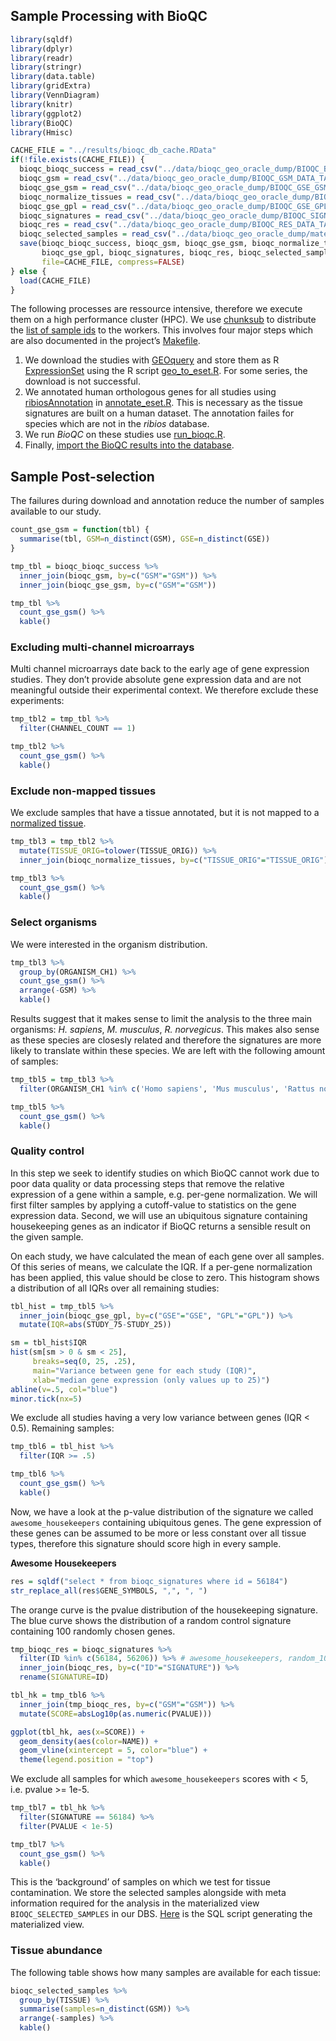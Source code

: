## Sample Processing with BioQC {#sample-processing}

```r
library(sqldf)
library(dplyr)
library(readr)
library(stringr)
library(data.table)
library(gridExtra)
library(VennDiagram)
library(knitr)
library(ggplot2)
library(BioQC)
library(Hmisc)
```

```r
CACHE_FILE = "../results/bioqc_db_cache.RData"
if(!file.exists(CACHE_FILE)) {
  bioqc_bioqc_success = read_csv("../data/bioqc_geo_oracle_dump/BIOQC_BIOQC_SUCCESS_DATA_TABLE.csv")
  bioqc_gsm = read_csv("../data/bioqc_geo_oracle_dump/BIOQC_GSM_DATA_TABLE.csv")
  bioqc_gse_gsm = read_csv("../data/bioqc_geo_oracle_dump/BIOQC_GSE_GSM_DATA_TABLE.csv")
  bioqc_normalize_tissues = read_csv("../data/bioqc_geo_oracle_dump/BIOQC_NORMALIZE_TISSUES_DATA_TABLE.csv")
  bioqc_gse_gpl = read_csv("../data/bioqc_geo_oracle_dump/BIOQC_GSE_GPL_DATA_TABLE.csv")
  bioqc_signatures = read_csv("../data/bioqc_geo_oracle_dump/BIOQC_SIGNATURES_DATA_TABLE.csv")
  bioqc_res = read_csv("../data/bioqc_geo_oracle_dump/BIOQC_RES_DATA_TABLE.csv")
  bioqc_selected_samples = read_csv("../data/bioqc_geo_oracle_dump/materialized_views/BIOQC_SELECTED_SAMPLES_DATA_MATERIALIZED VIEW.csv")
  save(bioqc_bioqc_success, bioqc_gsm, bioqc_gse_gsm, bioqc_normalize_tissues,
       bioqc_gse_gpl, bioqc_signatures, bioqc_res, bioqc_selected_samples,
       file=CACHE_FILE, compress=FALSE)
} else {
  load(CACHE_FILE)
}
```

The following processes are ressource intensive, therefore we execute them on a high performance cluster (HPC). We use [chunksub](https://github.com/grst/chunksub) to distribute the [list of sample ids](#sample-list) to the workers. This involves four major steps which are also documented in the project's [Makefile](https://github.com/grst/BioQC_GEO_analysis/blob/master/Makefile).

1. We download the studies with [GEOquery](https://bioconductor.org/packages/release/bioc/html/GEOquery.html) and store them as R [ExpressionSet](https://bioconductor.org/packages/devel/bioc/vignettes/Biobase/inst/doc/ExpressionSetIntroduction.pdf) using the R script [geo_to_eset.R](https://github.com/grst/BioQC_GEO_analysis/blob/master/scripts/geo_to_eset.R). For some series, the download is not successful.
2. We annotated human orthologous genes for all studies using [ribiosAnnotation](https://github.com/Accio/ribios) in [annotate_eset.R](https://github.com/grst/BioQC_GEO_analysis/blob/master/scripts/annotate_eset.R). This is necessary as the tissue signatures are built on a human dataset. The annotation failes for species which are not in the *ribios* database.
3. We run *BioQC* on these studies use [run_bioqc.R](https://github.com/grst/BioQC_GEO_analysis/blob/master/scripts/run_bioqc.R).
4. Finally, [import the BioQC results into the database](#import-bioqc-results).


## Sample Post-selection

The failures during download and annotation reduce the number of samples available to our study.

<!-- since there are muliple gpl and gsm in a gse, there might've been some gsm
inserted, that don't have a tissue annotated, although the gse was selected. -->

```r
count_gse_gsm = function(tbl) {
  summarise(tbl, GSM=n_distinct(GSM), GSE=n_distinct(GSE))
}

tmp_tbl = bioqc_bioqc_success %>%
  inner_join(bioqc_gsm, by=c("GSM"="GSM")) %>%
  inner_join(bioqc_gse_gsm, by=c("GSM"="GSM"))

tmp_tbl %>%
  count_gse_gsm() %>%
  kable()
```


### Excluding multi-channel microarrays

Multi channel microarrays date back to the early age of gene expression studies. They don't provide absolute gene expression data and are not meaningful outside their experimental context. We therefore exclude these experiments:
```r
tmp_tbl2 = tmp_tbl %>%
  filter(CHANNEL_COUNT == 1)

tmp_tbl2 %>%
  count_gse_gsm() %>%
  kable()
```

### Exclude non-mapped tissues
We exclude samples that have a tissue annotated, but it is not mapped to a [normalized tissue](#tissue-normalization).

```r
tmp_tbl3 = tmp_tbl2 %>%
  mutate(TISSUE_ORIG=tolower(TISSUE_ORIG)) %>%
  inner_join(bioqc_normalize_tissues, by=c("TISSUE_ORIG"="TISSUE_ORIG"))

tmp_tbl3 %>%
  count_gse_gsm() %>%
  kable()
```

### Select organisms
We were interested in the organism distribution.
```r
tmp_tbl3 %>%
  group_by(ORGANISM_CH1) %>%
  count_gse_gsm() %>%
  arrange(-GSM) %>%
  kable()
```

Results suggest that it makes sense to limit the analysis to the three main organisms: *H. sapiens*, *M. musculus*, *R. norvegicus*. This makes also sense as these species are closesly related and therefore the signatures are more likely to translate within these species.
We are left with the following amount of samples:

```r
tmp_tbl5 = tmp_tbl3 %>%
  filter(ORGANISM_CH1 %in% c('Homo sapiens', 'Mus musculus', 'Rattus norvegicus'))

tmp_tbl5 %>%
  count_gse_gsm() %>%
  kable()
```

### Quality control

In this step we seek to identify studies on which BioQC cannot work due to poor data quality or data processing steps that remove the relative expression of a gene within a sample, e.g. per-gene normalization.
We will first filter samples by applying a cutoff-value to statistics on the gene expression data. Second, we will use an ubiquitous signature containing housekeeping genes as an indicator if BioQC returns a sensible result on the given sample.

On each study, we have calculated the mean of each gene over all samples. Of this series of means, we calculate the IQR. If a per-gene normalization has been applied, this value should be close to zero. This histogram shows a distribution of all IQRs over all remaining studies:

```r
tbl_hist = tmp_tbl5 %>%
  inner_join(bioqc_gse_gpl, by=c("GSE"="GSE", "GPL"="GPL")) %>%
  mutate(IQR=abs(STUDY_75-STUDY_25))

sm = tbl_hist$IQR
hist(sm[sm > 0 & sm < 25],
     breaks=seq(0, 25, .25),
     main="Variance between gene for each study (IQR)",
     xlab="median gene expression (only values up to 25)")
abline(v=.5, col="blue")
minor.tick(nx=5)
```

We exclude all studies having a very low variance between genes (IQR < 0.5). Remaining samples:

```r
tmp_tbl6 = tbl_hist %>%
  filter(IQR >= .5)

tmp_tbl6 %>%
  count_gse_gsm() %>%
  kable()
```

Now, we have a look at the p-value distribution of the signature we called `awesome_housekeepers` containing ubiquitous genes. The gene expression of these genes can be assumed to be more or less constant over all tissue types, therefore this signature should score high in every sample.

**Awesome Housekeepers**
```r
res = sqldf("select * from bioqc_signatures where id = 56184")
str_replace_all(res$GENE_SYMBOLS, ",", ", ")
```

The orange curve is the pvalue distribution of the housekeeping signature. The blue curve shows the distribution of a random control signature containing 100 randomly chosen genes.
```r
tmp_bioqc_res = bioqc_signatures %>%
  filter(ID %in% c(56184, 56206)) %>% # awesome_housekeepers, random_100_0
  inner_join(bioqc_res, by=c("ID"="SIGNATURE")) %>%
  rename(SIGNATURE=ID)

tbl_hk = tmp_tbl6 %>%
  inner_join(tmp_bioqc_res, by=c("GSM"="GSM")) %>%
  mutate(SCORE=absLog10p(as.numeric(PVALUE)))

ggplot(tbl_hk, aes(x=SCORE)) +
  geom_density(aes(color=NAME)) +
  geom_vline(xintercept = 5, color="blue") +
  theme(legend.position = "top")
```

We exclude all samples for which `awesome_housekeepers` scores with < 5, i.e. pvalue >= 1e-5.
```r
tmp_tbl7 = tbl_hk %>%
  filter(SIGNATURE == 56184) %>%
  filter(PVALUE < 1e-5)

tmp_tbl7 %>%
  count_gse_gsm() %>%
  kable()
```

This is the 'background' of samples on which we test for tissue contamination.
We store the selected samples alongside with meta information required for the analysis in the materialized view `BIOQC_SELECTED_SAMPLES` in our DBS. [Here](https://github.com/grst/BioQC_GEO_analysis/blob/master/db/views/sample_selection.sql) is the SQL script generating the materialized view.


### Tissue abundance

The following table shows how many samples are available for each tissue:
```r
bioqc_selected_samples %>%
  group_by(TISSUE) %>%
  summarise(samples=n_distinct(GSM)) %>%
  arrange(-samples) %>%
  kable()
```
